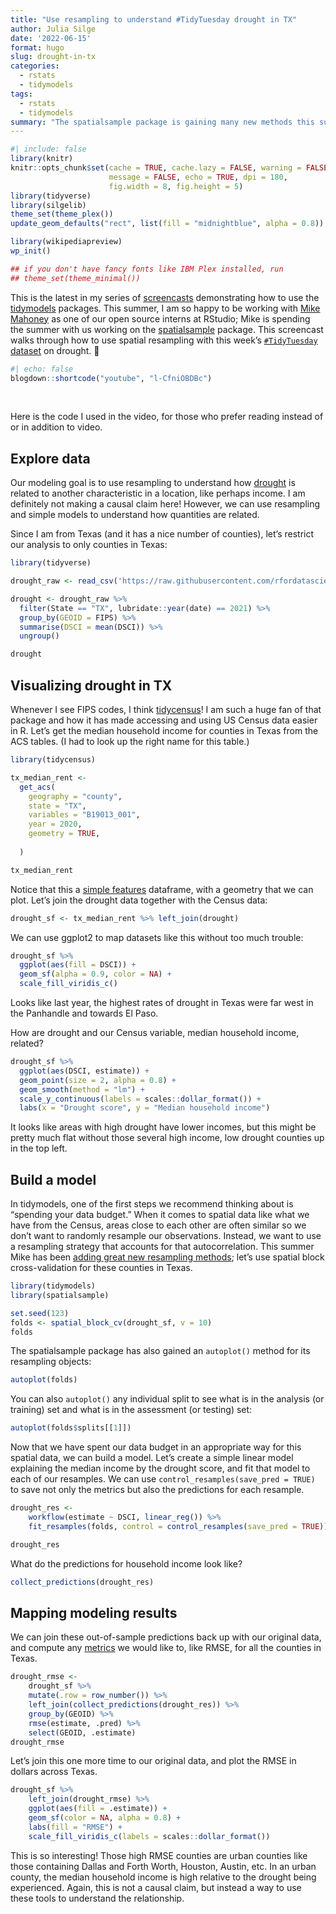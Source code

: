 ```yaml
---
title: "Use resampling to understand #TidyTuesday drought in TX"
author: Julia Silge
date: '2022-06-15'
format: hugo
slug: drought-in-tx
categories:
  - rstats
  - tidymodels
tags:
  - rstats
  - tidymodels
summary: "The spatialsample package is gaining many new methods this summer, and we can use spatially aware resampling to understand how drought is related to other quantities across Texas."
---
```


```r
#| include: false
library(knitr)
knitr::opts_chunk$set(cache = TRUE, cache.lazy = FALSE, warning = FALSE, 
                      message = FALSE, echo = TRUE, dpi = 180,
                      fig.width = 8, fig.height = 5)
library(tidyverse)
library(silgelib)
theme_set(theme_plex())
update_geom_defaults("rect", list(fill = "midnightblue", alpha = 0.8))

library(wikipediapreview)
wp_init()

## if you don't have fancy fonts like IBM Plex installed, run
## theme_set(theme_minimal())
```

This is the latest in my series of [screencasts](https://juliasilge.com/category/tidymodels/) demonstrating how to use the [tidymodels](https://www.tidymodels.org/) packages.
This summer, I am so happy to be working with [Mike Mahoney](https://www.mm218.dev/) as one of our open source interns at RStudio; Mike is spending the summer with us working on the [spatialsample](https://spatialsample.tidymodels.org/dev/) package.
This screencast walks through how to use spatial resampling with this week's [`#TidyTuesday` dataset](https://github.com/rfordatascience/tidytuesday) on drought.
🚰

```r
#| echo: false
blogdown::shortcode("youtube", "l-CfniOBDBc")
```

</br>

Here is the code I used in the video, for those who prefer reading instead of or in addition to video.

## Explore data

Our modeling goal is to use resampling to understand how [drought](https://github.com/rfordatascience/tidytuesday/tree/master/data/2022/2022-06-14) is related to another characteristic in a location, like perhaps income. I am definitely not making a causal claim here! However, we can use resampling and simple models to understand how quantities are related.

Since I am from Texas (and it has a nice number of counties), let's restrict our analysis to only counties in Texas:

```r
library(tidyverse)

drought_raw <- read_csv('https://raw.githubusercontent.com/rfordatascience/tidytuesday/master/data/2022/2022-06-14/drought-fips.csv')

drought <- drought_raw %>%
  filter(State == "TX", lubridate::year(date) == 2021) %>%
  group_by(GEOID = FIPS) %>%
  summarise(DSCI = mean(DSCI)) %>%
  ungroup()

drought
```


## Visualizing drought in TX

Whenever I see FIPS codes, I think [tidycensus](https://walker-data.com/tidycensus/)! I am such a huge fan of that package and how it has made accessing and using US Census data easier in R. Let's get the median household income for counties in Texas from the ACS tables. (I had to look up the right name for this table.)

```r
library(tidycensus)

tx_median_rent <- 
  get_acs(
    geography = "county",
    state = "TX",
    variables = "B19013_001",
    year = 2020,
    geometry = TRUE,
    
  )

tx_median_rent
```

Notice that this a [simple features](https://r-spatial.github.io/sf/) dataframe, with a geometry that we can plot. Let's join the drought data together with the Census data:

```r
drought_sf <- tx_median_rent %>% left_join(drought) 
```

We can use ggplot2 to map datasets like this without too much trouble:

```r
drought_sf %>%
  ggplot(aes(fill = DSCI)) + 
  geom_sf(alpha = 0.9, color = NA) +
  scale_fill_viridis_c()
```

Looks like last year, the highest rates of drought in Texas were far west in the Panhandle and towards El Paso.

How are drought and our Census variable, median household income, related?

```r
drought_sf %>%
  ggplot(aes(DSCI, estimate)) +
  geom_point(size = 2, alpha = 0.8) +
  geom_smooth(method = "lm") +
  scale_y_continuous(labels = scales::dollar_format()) +
  labs(x = "Drought score", y = "Median household income")
```

It looks like areas with high drought have lower incomes, but this might be pretty much flat without those several high income, low drought counties up in the top left.


## Build a model

In tidymodels, one of the first steps we recommend thinking about is "spending your data budget." When it comes to spatial data like what we have from the Census, areas close to each other are often similar so we don't want to randomly resample our observations. Instead, we want to use a resampling strategy that accounts for that autocorrelation. This summer Mike has been [adding great new resampling methods](https://spatialsample.tidymodels.org/dev/reference/index.html); let's use spatial block cross-validation for these counties in Texas.

```r
library(tidymodels)
library(spatialsample)

set.seed(123)
folds <- spatial_block_cv(drought_sf, v = 10)
folds
```

The spatialsample package has also gained an `autoplot()` method for its resampling objects:

```r
autoplot(folds)
```

You can also `autoplot()` any individual split to see what is in the analysis (or training) set and what is in the assessment (or testing) set:

```r
autoplot(folds$splits[[1]])
```

Now that we have spent our data budget in an appropriate way for this spatial data, we can build a model. Let's create a simple linear model explaining the median income by the drought score, and fit that model to each of our resamples. We can use `control_resamples(save_pred = TRUE)` to save not only the metrics but also the predictions for each resample.

```r
drought_res <-
    workflow(estimate ~ DSCI, linear_reg()) %>%
    fit_resamples(folds, control = control_resamples(save_pred = TRUE))

drought_res
```

What do the predictions for household income look like?

```r
collect_predictions(drought_res)
```

## Mapping modeling results

We can join these out-of-sample predictions back up with our original data, and compute any [metrics](https://yardstick.tidymodels.org/) we would like to, like RMSE, for all the counties in Texas.

```r
drought_rmse <-
    drought_sf %>%
    mutate(.row = row_number()) %>%
    left_join(collect_predictions(drought_res)) %>%
    group_by(GEOID) %>%
    rmse(estimate, .pred) %>%
    select(GEOID, .estimate)
drought_rmse
```

Let's join this one more time to our original data, and plot the RMSE in dollars across Texas.

```r
drought_sf %>%
    left_join(drought_rmse) %>%
    ggplot(aes(fill = .estimate)) + 
    geom_sf(color = NA, alpha = 0.8) +
    labs(fill = "RMSE") +
    scale_fill_viridis_c(labels = scales::dollar_format())

```

This is so interesting! Those high RMSE counties are urban counties like those containing Dallas and Forth Worth, Houston, Austin, etc. In an urban county, the median household income is high relative to the drought being experienced. Again, this is not a causal claim, but instead a way to use these tools to understand the relationship.
